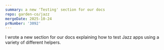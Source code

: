 ```yaml
---
summary: a new 'Testing' section for our docs
repo: garden-co/jazz
mergeDate: 2025-10-24
prNumber: '3092'
---
```

I wrote a new section for our docs explaining how to test Jazz apps using a variety of different helpers.
